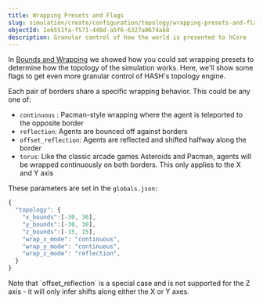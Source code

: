 ```yaml
---
title: Wrapping Presets and Flags
slug: simulation/create/configuration/topology/wrapping-presets-and-flags
objectId: 1e6551fa-f571-448d-a5f6-6327a0674ab8
description: Granular control of how the world is presented to hCore
---
```


In [Bounds and Wrapping](/docs/simulations/create/configuration/topology/bounds-and-wrapping) we showed how you could set wrapping presets to determine how the topology of the simulation works. Here, we'll show some flags to get even more granular control of HASH's topology engine.

Each pair of borders share a specific wrapping behavior. This could be any one of:

- `continuous` : Pacman-style wrapping where the agent is teleported to the opposite border
- `reflection`: Agents are bounced off against borders
- `offset_reflection`: Agents are reflected and shifted halfway along the border
- `torus`: Like the classic arcade games Asteroids and Pacman, agents will be wrapped continuously on both borders. This only applies to the X and Y axis

These parameters are set in the `globals.json:`

```javascript
{
  "topology": {
    "x_bounds":[-30, 30],
    "y_bounds":[-30, 30],
    "z_bounds":[-15, 15],
    "wrap_x_mode": "continuous",
    "wrap_y_mode": "continuous",
    "wrap_z_mode": "reflection",
  }
}
```

<Hint style="warning">
  Note that `offset_reflection` is a special case and is not supported for the Z
  axis - it will only infer shifts along either the X or Y axes.
</Hint>
